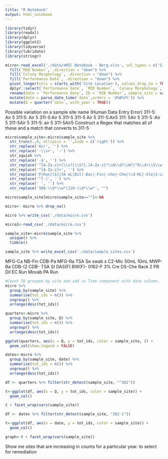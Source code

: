 ```yaml
---
title: "R Notebook"
output: html_notebook
---
```


```r
library(tidyr)
library(readxl)
library(dplyr)
library(ggplot2)
library(tidyverse)
library(lubridate)
library(stringr)
```


```r
micro<-read_excel('./data/eMIC Notebook - Berg.xlsx', col_types = c('Site_location' = 'text')) %>% 
  fill(`MID Number`, .direction = "down") %>% 
  fill(`Colony Morphology`, .direction = "down") %>% 
  fill(`Performance Date`, .direction = "down") %>% 
  pivot_longer(cols = starts_with('Site Location'), values_drop_na = TRUE) %>% 
  dplyr::select(`Performance Date`, `MID Number`, `Colony Morphology`, value) %>% 
  rename(date = `Performance Date`, ID = `MID Number`, sample_site = value) %>% 
  mutate(date = parse_date_time(`date`,orders = 'd%B%Y%')) %>% 
  mutate(Q = quarter(`date`, with_year = TRUE))
```
Possible variation on a sample site name (Human Data Entry Error)
311-5: Air 5
311:5: Air 5
311-5:Air 5
311-5 
311-5 Air 5
311-5:Air5
311: 5Air 5
311-5 :Air 5
311-5Air 5
311-5: air 5
311-5Air5
Construct a Regex that matches all of these and a match that converts to 311-5


```r
micro$sample_site<-micro$sample_site %>% 
  str_trunc(.,6, ellipsis = '',side = c('right')) %>% 
  str_replace('Air', '') %>% 
  str_replace('-\\s+', '-') %>% 
  str_squish %>% 
  str_replace('-$', '') %>% 
  str_replace('^[A-Za-z]+[\\s?|\\S?].[A-Za-z]*\\W\\d?\\W?|^0\\d+\\S\\w|\\d+mL|\\d% Cre', '') %>% 
  str_replace('^[A-Za-z]+', '') %>%
  str_replace('P|Run|[$]|10 mL|Dil|-Bac|-Fin|-che|-Che|\\d-Mi|-Sle|1-Lab|<62> T|-bac', '') %>% 
  str_replace('^[-]', '') %>% 
  str_replace(' ', '') %>% 
  str_replace('108-\\d*\\w*|110-\\d*\\w*', "")

micro$sample_site[micro$sample_site==""]<-NA

micro<- micro %>% drop_na()
```

```r
micro %>% write_csv('./data/micro.csv')
```

```r
micro2<-read_csv('./data/micro.csv')
```


```r
sample_site<-micro$sample_site %>%
  unique() %>% 
  tibble()

sample_site %>% write_excel_csv('./data/sample_sites.csv')
```


MFG-Ca
NB-Fin
CDB-Pa
MFG-Ra
TSA Se
swab s
C2-Mic
50mL
10mL
MWP-Ba
CDB-(2
CDB-
TSA SI
DAS(F)
BW(F)-
0162-F
3% Cre
DS-Che
Rack 2
PB Dil
EC Run
Movab
PA Run

```r
#Count ID grouped by site and add in Time component with date column.
micro %>% 
  group_by(sample_site) %>% 
  summarise(tot_ids = n()) %>% 
  ungroup() %>% 
  arrange(desc(tot_ids))
```

```r
quarters<-micro %>% 
  group_by(sample_site, Q) %>% 
  summarise(tot_ids = n()) %>% 
  ungroup() %>% 
  arrange(desc(tot_ids))
```

```r
ggplot(quarters, aes(x = Q, y = tot_ids, color = sample_site, )) +
  geom_col(show.legend = FALSE)
```
```r
dates<-micro %>% 
  group_by(sample_site, date) %>% 
  summarise(tot_ids = n()) %>% 
  ungroup() %>% 
  arrange(desc(tot_ids))
```


```r
df <- quarters %>% filter(str_detect(sample_site, "^302"))
```

```r
t<-ggplot(df, aes(x = Q, y = tot_ids, color = sample_site)) +
  geom_col()
```

```r
t + facet_wrap(vars(sample_site))
```


```r
df <- dates %>% filter(str_detect(sample_site, "302-1"))
```

```r
t<-ggplot(df, aes(x = date, y = tot_ids, color = sample_site)) +
  geom_col()
```

```r
graph<-t + facet_wrap(vars(sample_site))
```
Show me sites that are increasing in counts for a particular year. to select for remediation

